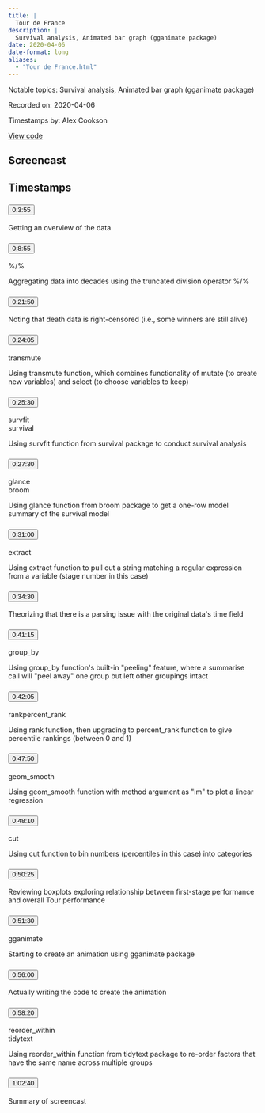 ```yaml
---
title: |
  Tour de France
description: |
  Survival analysis, Animated bar graph (gganimate package)
date: 2020-04-06
date-format: long
aliases:
  - "Tour de France.html"
---
```


Notable topics: Survival analysis, Animated bar graph (gganimate package)

Recorded on: 2020-04-06

Timestamps by: Alex Cookson

[View code](https://github.com/dgrtwo/data-screencasts/blob/master/tour-de-france.Rmd)

## Screencast

<div id="yt-player" data-video-id="vT-DElIaKtE"></div>

## Timestamps

```{=html}
<div id="topics">
  <div class="topic">
    <h3 id="ts-235">
      <button class="btn btn-link btn-timestamp" onClick="playerSkipToTimestamp(235, this)">0:3:55</button>
    </h3>
    <div class="topic_badges"><div></div><div></div></div>
    <div class="topic_description">
      <p>Getting an overview of the data</p>

    </div>
  </div>
  <div class="topic">
    <h3 id="ts-535">
      <button class="btn btn-link btn-timestamp" onClick="playerSkipToTimestamp(535, this)">0:8:55</button>
    </h3>
    <div class="topic_badges"><div><span class="badge-functions badge bg-info">%/%</span></div><div></div></div>
    <div class="topic_description">
      <p>Aggregating data into decades using the truncated division operator %/%</p>

    </div>
  </div>
  <div class="topic">
    <h3 id="ts-1310">
      <button class="btn btn-link btn-timestamp" onClick="playerSkipToTimestamp(1310, this)">0:21:50</button>
    </h3>
    <div class="topic_badges"><div></div><div></div></div>
    <div class="topic_description">
      <p>Noting that death data is right-censored (i.e., some winners are still alive)</p>

    </div>
  </div>
  <div class="topic">
    <h3 id="ts-1445">
      <button class="btn btn-link btn-timestamp" onClick="playerSkipToTimestamp(1445, this)">0:24:05</button>
    </h3>
    <div class="topic_badges"><div><span class="badge-functions badge bg-info">transmute</span></div><div></div></div>
    <div class="topic_description">
      <p>Using transmute function, which combines functionality of mutate (to create new variables) and select (to choose variables to keep)</p>

    </div>
  </div>
  <div class="topic">
    <h3 id="ts-1530">
      <button class="btn btn-link btn-timestamp" onClick="playerSkipToTimestamp(1530, this)">0:25:30</button>
    </h3>
    <div class="topic_badges"><div><span class="badge-functions badge bg-info">survfit</span></div><div><span class="badge-packages badge bg-primary">survival</span></div></div>
    <div class="topic_description">
      <p>Using survfit function from survival package to conduct survival analysis</p>

    </div>
  </div>
  <div class="topic">
    <h3 id="ts-1650">
      <button class="btn btn-link btn-timestamp" onClick="playerSkipToTimestamp(1650, this)">0:27:30</button>
    </h3>
    <div class="topic_badges"><div><span class="badge-functions badge bg-info">glance</span></div><div><span class="badge-packages badge bg-primary">broom</span></div></div>
    <div class="topic_description">
      <p>Using glance function from broom package to get a one-row model summary of the survival model</p>

    </div>
  </div>
  <div class="topic">
    <h3 id="ts-1860">
      <button class="btn btn-link btn-timestamp" onClick="playerSkipToTimestamp(1860, this)">0:31:00</button>
    </h3>
    <div class="topic_badges"><div><span class="badge-functions badge bg-info">extract</span></div><div></div></div>
    <div class="topic_description">
      <p>Using extract function to pull out a string matching a regular expression from a variable (stage number in this case)</p>

    </div>
  </div>
  <div class="topic">
    <h3 id="ts-2070">
      <button class="btn btn-link btn-timestamp" onClick="playerSkipToTimestamp(2070, this)">0:34:30</button>
    </h3>
    <div class="topic_badges"><div></div><div></div></div>
    <div class="topic_description">
      <p>Theorizing that there is a parsing issue with the original data's time field</p>

    </div>
  </div>
  <div class="topic">
    <h3 id="ts-2475">
      <button class="btn btn-link btn-timestamp" onClick="playerSkipToTimestamp(2475, this)">0:41:15</button>
    </h3>
    <div class="topic_badges"><div><span class="badge-functions badge bg-info">group_by</span></div><div></div></div>
    <div class="topic_description">
      <p>Using group_by function's built-in &quot;peeling&quot; feature, where a summarise call will &quot;peel away&quot; one group but left other groupings intact</p>

    </div>
  </div>
  <div class="topic">
    <h3 id="ts-2525">
      <button class="btn btn-link btn-timestamp" onClick="playerSkipToTimestamp(2525, this)">0:42:05</button>
    </h3>
    <div class="topic_badges"><div><span class="badge-functions badge bg-info">rank</span><span class="badge-functions badge bg-info">percent_rank</span></div><div></div></div>
    <div class="topic_description">
      <p>Using rank function, then upgrading to percent_rank function to give percentile rankings (between 0 and 1)</p>

    </div>
  </div>
  <div class="topic">
    <h3 id="ts-2870">
      <button class="btn btn-link btn-timestamp" onClick="playerSkipToTimestamp(2870, this)">0:47:50</button>
    </h3>
    <div class="topic_badges"><div><span class="badge-functions badge bg-info">geom_smooth</span></div><div></div></div>
    <div class="topic_description">
      <p>Using geom_smooth function with method argument as &quot;lm&quot; to plot a linear regression</p>

    </div>
  </div>
  <div class="topic">
    <h3 id="ts-2890">
      <button class="btn btn-link btn-timestamp" onClick="playerSkipToTimestamp(2890, this)">0:48:10</button>
    </h3>
    <div class="topic_badges"><div><span class="badge-functions badge bg-info">cut</span></div><div></div></div>
    <div class="topic_description">
      <p>Using cut function to bin numbers (percentiles in this case) into categories</p>

    </div>
  </div>
  <div class="topic">
    <h3 id="ts-3025">
      <button class="btn btn-link btn-timestamp" onClick="playerSkipToTimestamp(3025, this)">0:50:25</button>
    </h3>
    <div class="topic_badges"><div></div><div></div></div>
    <div class="topic_description">
      <p>Reviewing boxplots exploring relationship between first-stage performance and overall Tour performance</p>

    </div>
  </div>
  <div class="topic">
    <h3 id="ts-3090">
      <button class="btn btn-link btn-timestamp" onClick="playerSkipToTimestamp(3090, this)">0:51:30</button>
    </h3>
    <div class="topic_badges"><div></div><div><span class="badge-packages badge bg-primary">gganimate</span></div></div>
    <div class="topic_description">
      <p>Starting to create an animation using gganimate package</p>

    </div>
  </div>
  <div class="topic">
    <h3 id="ts-3360">
      <button class="btn btn-link btn-timestamp" onClick="playerSkipToTimestamp(3360, this)">0:56:00</button>
    </h3>
    <div class="topic_badges"><div></div><div></div></div>
    <div class="topic_description">
      <p>Actually writing the code to create the animation</p>

    </div>
  </div>
  <div class="topic">
    <h3 id="ts-3500">
      <button class="btn btn-link btn-timestamp" onClick="playerSkipToTimestamp(3500, this)">0:58:20</button>
    </h3>
    <div class="topic_badges"><div><span class="badge-functions badge bg-info">reorder_within</span></div><div><span class="badge-packages badge bg-primary">tidytext</span></div></div>
    <div class="topic_description">
      <p>Using reorder_within function from tidytext package to re-order factors that have the same name across multiple groups</p>

    </div>
  </div>
  <div class="topic">
    <h3 id="ts-3760">
      <button class="btn btn-link btn-timestamp" onClick="playerSkipToTimestamp(3760, this)">1:02:40</button>
    </h3>
    <div class="topic_badges"><div></div><div></div></div>
    <div class="topic_description">
      <p>Summary of screencast</p>

    </div>
  </div>
</div>
```
     
<script>
// 2. This code loads the IFrame Player API code asynchronously.
var tag = document.createElement("script");

tag.src = "https://www.youtube.com/iframe_api";
var firstScriptTag = document.getElementsByTagName("script")[0];
firstScriptTag.parentNode.insertBefore(tag, firstScriptTag);

// 3. This function creates an <iframe> (and YouTube player)
//    after the API code downloads.
var videoId = document.getElementById("yt-player").dataset.videoId;
var player;
function onYouTubeIframeAPIReady() {
  player = new YT.Player("yt-player", {
    height: "486",
    width: "864",
    videoId: videoId,
    playerVars: {
      "playsinline": 1
    },
    events: {
      onStateChange: function(event) {
        if (event.data == YT.PlayerState.PLAYING) {
          followTimestamps()
        }
      }
    }
  });
}

function playerSkipToTimestamp(seconds, tsElement) {
  player.seekTo(seconds, true)
  tsElement.scrollIntoView()
  document.getElementById("screencast").scrollIntoView()
}

const timestamps = Array.from(document.querySelectorAll('.topic h3[id^="ts-"]'))
  .map(el => el.id.replace('ts-', ''))

function followTimestamps() {
  if (player.getPlayerState() !== 1) {
    return
  }
  const currentTime = `${Math.floor(player.getCurrentTime())}`
  if (timestamps.includes(currentTime)) {
    const el = document.getElementById(`ts-${currentTime}`)
    if (el) {
      el.scrollIntoView()
      document.getElementById("screencast").scrollIntoView()
    }
  }
  setTimeout(followTimestamps, 1000)
}
</script>
